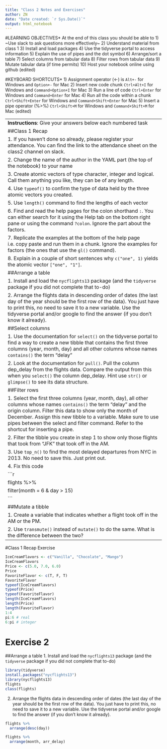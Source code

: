 ```yaml
---
title: "Class 2 Notes and Exercises"
author: ZN
date: "Date created: `r Sys.Date()`"
output: html_notebook
---
```

#LEARNING OBJECTIVES*
At the end of this class you should be able to
1) ~Use slack to ask questions more effectively~
2) Understand material from class 1
3) Install and load packages
4) Use the tidyverse portal to access information
5) Explain the use of pipes and the dot symbol
6) Arrange/sort a table
7) Select columns from tabular data
8) Filter rows from tabular data
9) Mutate tabular data (if time permits)
10) Host your notebook online using github (edited) 

#KEYBOARD SHORTCUTS*
1) Assignment operator (<-) is `Alt+-` for Windows and `Option+-` for Mac
2) Insert new code chunk `Ctrl+Alt+I` for Windows and `Command+Option+I` for Mac
3) Run a line of code `Ctrl+Enter` for Windows and `Command+Enter` for Mac
4) Run all the code within a chunk `Ctrl+Shift+Enter` for Windows and `Command+Shift+Enter` for Mac
5) Insert a pipe operator (%>%) `Ctrl+Shift+M` for Windows and `Command+Shift+M` for Mac (edited) 

---
**Instructions**: Give your answers below each numbered task
##Class 1 Recap
1. If you haven't done so already, please register your attendance. You can find the link to the attendance sheet on the class2 channel on slack.
2. Change the name of the author in the YAML part (the top of the notebook) to your name
3. Create atomic vectors of type character, integer and logical. Call them anything you like, they can be of any length.
4. Use `typeof()` to confirm the type of data held by the three atomic vectors you created.
5. Use `length()` command to find the lengths of each vector
6. Find and read the help pages for the colon shorthand `:`. You can either search for it using the Help tab on the bottom right pane or using the command `?colon`. Ignore the part about the factors.
7. Replicate the examples at the bottom of the help page i.e. copy paste and run them in a chunk. Ignore the examples for factors (the ones that use the `gl()` command).
8. Explain in a couple of short sentences why `c("one", 1)` yields the atomic vector `["one", "1"]`.
##Arrange a table
1. Install and load the `nycflights13` package (and the `tidyverse` package if you did not complete that to-do)
2. Arrange the flights data in descending order of dates (the last day of the year should be the first row of the data). You just have to print this, no need to save it to a new variable. Use the tidyverse portal and/or google to find the answer (if you don't know it already).
##Select columns
1. Use the documentation for `select()` on the tidyverse portal to find a way to create a new tibble that contains the first three columns (year, month, day) and all other columns whose names `contains()` the term "delay"
2. Look at the documentation for `pull()`. Pull the column dep_delay from the flights data. Compare the output from this when you `select()` the column dep_delay. Hint use `str()` or `glimpse()` to see its data structure.
##Filter rows
1. Select the first three columns (year, month, day), all other columns whose names `contains()` the term "delay" and the origin column. Filter this data to show only the month of December. Assign this new tibble to a variable. Make sure to use pipes between the select and filter command. Refer to the shortcut for inserting a pipe.
2. Filter the tibble you create in step 1 to show only those flights that took from "JFK" that took off in the AM.
3. Use `top_n()` to find the most delayed departures from NYC in 2013. No need to save this. Just print out.
4. Fix this code
```r
flights %>% 
    filter(month = 6 & day > 15)
```
##Mutate a tibble
1. Create a variable that indicates whether a flight took off in the AM or the PM.
2. Use `transmute()` instead of `mutate()` to do the same. What is the difference between the two?
---

#Class 1 Recap Exercise
```r
IceCreamFlavors <- c("Vanilla", "Chocolate", "Mango")
IceCreamFlavors
Price <- c(5.0, 7.0, 6.0)
Price
FavoriteFlavor <- c(T, F, T)
FavoriteFlavor
typeof(IceCreamFlavors)
typeof(Price)
typeof(FavoriteFlavor)
length(IceCreamFlavors)
length(Price)
length(FavoriteFlavor)
1:4
pi:6 # real
6:pi # integer


```


# Exercise 2
##Arrange a table
1. Install and load the `nycflights13` package (and the `tidyverse` package if you did not complete that to-do)
```r
library(tidyverse)
install.packages("nycflights13")
library(nycflights13)
flights
class(flights)

```

2. Arrange the flights data in descending order of dates (the last day of the year should be the first row of the data). You just have to print this, no need to save it to a new variable. Use the tidyverse portal and/or google to find the answer (if you don't know it already).
```r
flights %>%
  arrange(desc(day))
```

```r
flights %>%
  arrange(month, arr_delay)
```

